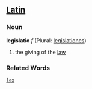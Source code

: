 ==[[Latin]]==
===Noun===
'''legislatio''' ''f'' (Plural: [[legislatio|legislationes]])

#the giving of the [[law]]
===Related Words===
 [[lex]]